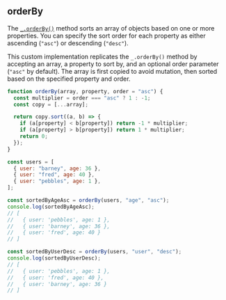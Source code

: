 
## orderBy

The [`_.orderBy()`](https://lodash.com/docs/4.17.15#orderBy) method sorts an array of objects based on
one or more properties. You can specify the sort order for each property as either ascending (`"asc"`) or descending (`"desc"`).

This custom implementation replicates the `_.orderBy()` method by accepting an array, a property to sort by, and
an optional order parameter (`"asc"` by default). The array is first copied to avoid mutation, then sorted based on the specified property and order.

```js filename="orderBy" copy
function orderBy(array, property, order = "asc") {
  const multiplier = order === "asc" ? 1 : -1;
  const copy = [...array];

  return copy.sort((a, b) => {
    if (a[property] < b[property]) return -1 * multiplier;
    if (a[property] > b[property]) return 1 * multiplier;
    return 0;
  });
}

const users = [
  { user: "barney", age: 36 },
  { user: "fred", age: 40 },
  { user: "pebbles", age: 1 },
];

const sortedByAgeAsc = orderBy(users, "age", "asc");
console.log(sortedByAgeAsc);
// [
//   { user: 'pebbles', age: 1 },
//   { user: 'barney', age: 36 },
//   { user: 'fred', age: 40 }
// ]

const sortedByUserDesc = orderBy(users, "user", "desc");
console.log(sortedByUserDesc);
// [
//   { user: 'pebbles', age: 1 },
//   { user: 'fred', age: 40 },
//   { user: 'barney', age: 36 }
// ]
```
